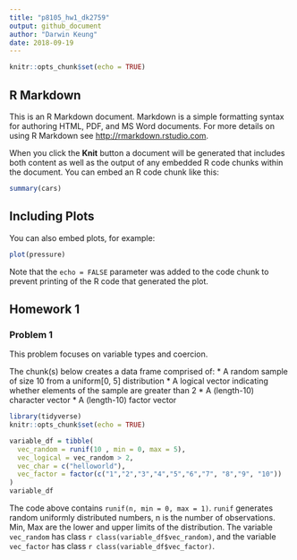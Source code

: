 ```yaml
---
title: "p8105_hw1_dk2759"
output: github_document
author: "Darwin Keung"
date: 2018-09-19
---
```


```r
knitr::opts_chunk$set(echo = TRUE)
```

## R Markdown

This is an R Markdown document. Markdown is a simple formatting syntax for authoring HTML, PDF, and MS Word documents. For more details on using R Markdown see <http://rmarkdown.rstudio.com>.

When you click the **Knit** button a document will be generated that includes both content as well as the output of any embedded R code chunks within the document. You can embed an R code chunk like this:

```r
summary(cars)
```

## Including Plots

You can also embed plots, for example:

```r
plot(pressure)
```

Note that the `echo = FALSE` parameter was added to the code chunk to prevent printing of the R code that generated the plot.

## Homework 1

### Problem 1

This problem focuses on variable types and coercion.

The chunk(s) below creates a data frame comprised of:
* A random sample of size 10 from a uniform[0, 5] distribution
* A logical vector indicating whether elements of the sample are greater than 2
* A (length-10) character vector
* A (length-10) factor vector

```r
library(tidyverse)
knitr::opts_chunk$set(echo = TRUE)
```


```r
variable_df = tibble(
  vec_random = runif(10 , min = 0, max = 5),
  vec_logical = vec_random > 2,
  vec_char = c("helloworld"),
  vec_factor = factor(c("1","2","3","4","5","6","7", "8","9", "10"))
)
variable_df
```
The code above contains `runif(n, min = 0, max = 1)`. `runif` generates random uniformly distributed numbers, n is the number of observations. Min, Max are the lower and upper limits of the distribution. 
The variable `vec_random` has class `r class(variable_df$vec_random)`, and the variable `vec_factor` has class `r class(variable_df$vec_factor)`.
